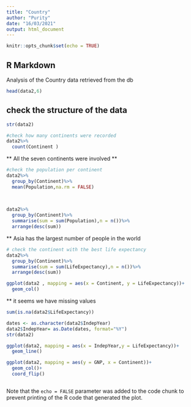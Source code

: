 ---
title: "Country"
author: "Purity"
date: "16/03/2021"
output: html_document
---

```{r setup, include=FALSE}
knitr::opts_chunk$set(echo = TRUE)
```

## R Markdown

Analysis of the Country data retrieved from the db

```{r cars}
head(data2,6)
```

## check the structure of the data


```{r pressure, echo=FALSE}
str(data2)
```
```{r}
#check how many continents were recorded
data2%>%
  count(Continent )
```
** All the seven continents were involved **
```{r}
#check the population per continent
data2%>%
  group_by(Continent)%>%
  mean(Population,na.rm = FALSE)
  
  
```
```{r}
data2%>%
  group_by(Continent)%>%
  summarise(sum = sum(Population),n = n())%>%
  arrange(desc(sum))
```
** Asia has the largest number of people in the world
```{r}
# check the continent with the best life expectancy
data2%>%
  group_by(Continent)%>%
  summarise(sum = sum(LifeExpectancy),n = n())%>%
  arrange(desc(sum))

```
```{r}
ggplot(data2 , mapping = aes(x = Continent, y = LifeExpectancy))+
  geom_col()
```
** it seems we have missing values 
```{r}
sum(is.na(data2$LifeExpectancy))
```
```{r}

dates <- as.character(data2$IndepYear)
data2$IndepYear= as.Date(dates, format="%Y")
str(data2)

```
```{r}
ggplot(data2, mapping = aes(x = IndepYear,y = LifeExpectancy))+
  geom_line()
```
```{r}
ggplot(data2, mapping = aes(y = GNP, x = Continent))+
  geom_col()+
  coord_flip()
```
```{r}

```

Note that the `echo = FALSE` parameter was added to the code chunk to prevent printing of the R code that generated the plot.
